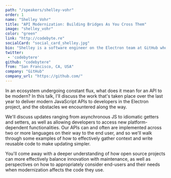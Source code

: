 ```yaml
---
path: "/speakers/shelley-vohr"
order: 1
name: "Shelley Vohr"
title: "API Modernization: Building Bridges As You Cross Them"
image: "shelley_vohr"
color: "green"
link: "http://codebyte.re"
socialCard: "social_card_shelley.jpg"
bio: "Shelley is a software engineer on the Electron team at GitHub who loves figuring out how to make things work. She's passionate about clean code & diving deep into tricky problems. She's also a runner, explorer, and crossword puzzle fan powered by more coffee than a human should probably drink."
twitter: 
 - 'codebytere'
github: "codebytere"
from: "San Francisco, CA, USA"
company: "GitHub"
company_url: "https://github.com/"
---
```


In an ecosystem undergoing constant flux, what does it mean for an API to be modern? In this talk, I'll discuss the
work that's taken place over the last year to deliver modern JavaScript APIs to developers in the Electron project,
and the obstacles we encountered along the way.

We'll discuss updates ranging from asynchronous JS to idiomatic getters and setters, as well as allowing developers
to access new platform-dependent functionalities. Our APIs can and often are implemented across two or more languages
on their way to the end user, and so we'll walk through some examples of how to effectively gather context and write
reusable code to make updating simpler.

You'll come away with a deeper understanding of how open source projects can more effectively balance innovation with
maintenance, as well as perspectives on how to appropriately consider end-users and their needs when modernization
affects the code they use.